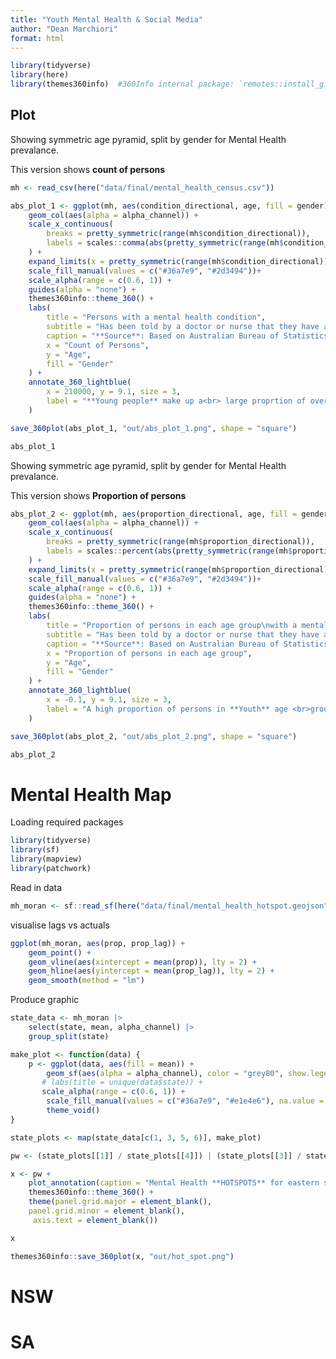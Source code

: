 ```yaml
---
title: "Youth Mental Health & Social Media"
author: "Dean Marchiori"
format: html
---
```

```r
library(tidyverse)
library(here)
library(themes360info)  #360Info internal package: `remotes::install_github("360-info/themes360info")` 
```

## Plot  

Showing symmetric age pyramid, split by gender for Mental Health prevalance. 

This version shows **count of persons**  

```r
mh <- read_csv(here("data/final/mental_health_census.csv"))

abs_plot_1 <- ggplot(mh, aes(condition_directional, age, fill = gender)) +
    geom_col(aes(alpha = alpha_channel)) +
    scale_x_continuous(
        breaks = pretty_symmetric(range(mh$condition_directional)),
        labels = scales::comma(abs(pretty_symmetric(range(mh$condition_directional))))
    ) +
    expand_limits(x = pretty_symmetric(range(mh$condition_directional))) +
    scale_fill_manual(values = c("#36a7e9", "#2d3494"))+
    scale_alpha(range = c(0.6, 1)) +
    guides(alpha = "none") +
    themes360info::theme_360() +
    labs(
        title = "Persons with a mental health condition",
        subtitle = "Has been told by a doctor or nurse that they have a **mental health condition**<br>*(including depression or anxiety)*",
        caption = "**Source**: Based on Australian Bureau of Statistics data.",
        x = "Count of Persons",
        y = "Age",
        fill = "Gender"
    ) +
    annotate_360_lightblue(
        x = 210000, y = 9.1, size = 3, 
        label = "**Young people** make up a<br> large proprtion of overall sufferers<br> of mental health conditions.<br> **Females** are much more heavily impacted."
    ) 

save_360plot(abs_plot_1, "out/abs_plot_1.png", shape = "square")

abs_plot_1
```

Showing symmetric age pyramid, split by gender for Mental Health prevalance. 

This version shows **Proportion of persons**  


```r
abs_plot_2 <- ggplot(mh, aes(proportion_directional, age, fill = gender)) +
    geom_col(aes(alpha = alpha_channel)) +
    scale_x_continuous(
        breaks = pretty_symmetric(range(mh$proportion_directional)),
        labels = scales::percent(abs(pretty_symmetric(range(mh$proportion_directional))))
    ) +
    expand_limits(x = pretty_symmetric(range(mh$proportion_directional))) +
    scale_fill_manual(values = c("#36a7e9", "#2d3494"))+
    scale_alpha(range = c(0.6, 1)) +
    guides(alpha = "none") +
    themes360info::theme_360() +
    labs(
        title = "Proportion of persons in each age group\nwith a mental health condition",
        subtitle = "Has been told by a doctor or nurse that they have a **mental health condition**<br>*(including depression or anxiety)*",
        caption = "**Source**: Based on Australian Bureau of Statistics data.",
        x = "Proportion of persons in each age group",
        y = "Age",
        fill = "Gender"
    ) +
    annotate_360_lightblue(
        x = -0.1, y = 9.1, size = 3, 
        label = "A high proportion of persons in **Youth** age <br>groups suffer from mental health conditions.<br> **Females** are much more heavily impacted."
    ) 

save_360plot(abs_plot_2, "out/abs_plot_2.png", shape = "square")

abs_plot_2
```


# Mental Health Map  

Loading required packages 

```r
library(tidyverse)
library(sf)
library(mapview)
library(patchwork)
```

Read in data

```r
mh_moran <- sf::read_sf(here("data/final/mental_health_hotspot.geojson"))
```

visualise lags vs actuals 

```r
ggplot(mh_moran, aes(prop, prop_lag)) +
    geom_point() +
    geom_vline(aes(xintercept = mean(prop)), lty = 2) +
    geom_hline(aes(yintercept = mean(prop_lag)), lty = 2) +
    geom_smooth(method = "lm")
```

Produce graphic 

```r
state_data <- mh_moran |>
    select(state, mean, alpha_channel) |>
    group_split(state)

make_plot <- function(data) {
    p <- ggplot(data, aes(fill = mean)) +
        geom_sf(aes(alpha = alpha_channel), color = "grey80", show.legend = FALSE) +
       # labs(title = unique(data$state)) +
       scale_alpha(range = c(0.6, 1)) +
        scale_fill_manual(values = c("#36a7e9", "#e1e4e6"), na.value = "#e1e4e6") +
        theme_void()
}

state_plots <- map(state_data[c(1, 3, 5, 6)], make_plot)

pw <- (state_plots[[1]] / state_plots[[4]]) | (state_plots[[3]] / state_plots[[2]])

x <- pw +
    plot_annotation(caption = "Mental Health **HOTSPOTS** for eastern states.<br>*Source: Based on ABS data.*") &
    themes360info::theme_360() +
    theme(panel.grid.major = element_blank(),
    panel.grid.minor = element_blank(),
     axis.text = element_blank())

x 

themes360info::save_360plot(x, "out/hot_spot.png")
```

::: {.panel-tabset}

# NSW 


# SA

:::